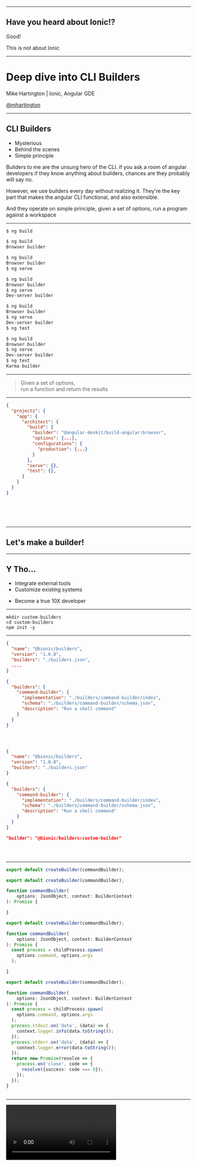 
<Head>
  <title>Deep dive into CLI Builders</title>
</Head>


<p></p>

---

## Have you heard about Ionic!?


<Appear>

Good!

This is not about Ionic

</Appear>

---

# Deep dive into CLI Builders

Mike Hartington | Ionic, Angular GDE

[@mhartington](https://twitter.com/mhartington)

---

## CLI Builders
- Mysterious
- Behind the scenes
- Simple principle

<Notes>

Builders to me are the unsung hero of the CLI. if you ask a room of angular developers if they know anything about builders, chances are they probably will say no.

However, we use builders every day without realizing it. They're the key part that makes the angular CLI functional, and also extensible.

And they operate on simple principle, given a set of options, run a program against a workspace

</Notes>


---


<CodeSurfer>

```diff
$ ng build
```


```diff
$ ng build
Browser builder
```

```diff
$ ng build
Browser builder
$ ng serve
```

```diff
$ ng build
Browser builder
$ ng serve
Dev-server builder
```

```diff
$ ng build
Browser builder
$ ng serve
Dev-server builder
$ ng test
```

```diff
$ ng build
Browser builder
$ ng serve
Dev-server builder
$ ng test
Karma builder
```

</CodeSurfer>

---

> Given a set of options, <br/> run a function and return the results


---

<CodeSurfer>

```json
{
  "projects": {
    "app": {
      "architect": {
        "build": {
          "builder": "@angular-devkit/build-angular:browser",
          "options": {...},
          "configurations": {
            "production": {...}
          }
        },
        "serve": {},
        "test": {},
      }
    }
  }
}
```


```diff 5:11 subtitle="Our architect. High level settings"
```

```diff 6 subtitle="What builder gets called"
```

```diff 7 subtitle="Our options that get passed"
```

```diff 8:10 subtitle="Overrides for production"
```


```diff 6[23:59] subtitle="Package and builder lookup"
```

</CodeSurfer>

---


## Let's make a builder!

---

## Y Tho...
- Integrate external tools
- Customize existing systems

<Appear>

- Become a true 10X developer

</Appear>

---

```shell
mkdir custom-builders
cd custom-builders
npm init -y
```

---


<CodeSurfer>


```json title="package.json"
{
  "name": "@bionic/builders",
  "version": "1.0.0",
  "builders": "./builders.json",
  ....
}
```

```json title="builder.json"
{
  "builders": {
    "command-builder": {
      "implementation": "./builders/command-builder/index",
      "schema": "./builders/command-builder/schema.json",
      "description": "Run a shell command"
    }
  }
}
```

```diff 4 subtitle="Our builder logic"
```

```diff 5 subtitle="Our scheme, to validate options"
```

```diff 6 subtitle="A description desciption"
```

```json 1:17
{
  "name": "@bionic/builders",
  "version": "1.0.0",
  "builders": "./builders.json"
}

{
  "builders": {
    "command-builder": {
      "implementation": "./builders/command-builder/index",
      "schema": "./builders/command-builder/schema.json",
      "description": "Run a shell command"
    }
  }
}

"builder": "@bionic/builders:custom-builder"
```

```diff 2[12:27],17[13:28]
```

```diff 2[12:27],9[6:20],17[13:28,30:43]
```

```diff 2[12:27],9[6:20],10,17[13:28,30:43]
```

</CodeSurfer>


---

<CodeSurfer>


```typescript title="builders/command-builder/index"
export default createBuilder(commandBuilder);

```

```typescript
export default createBuilder(commandBuilder);

function commandBuilder(
    options: JsonObject, context: BuilderContext
): Promise {

}
```

```typescript
export default createBuilder(commandBuilder);

function commandBuilder(
    options: JsonObject, context: BuilderContext
): Promise {
  const process = childProcess.spawn(
    options.command, options.args
  );

}
```

```typescript
export default createBuilder(commandBuilder);

function commandBuilder(
    options: JsonObject, context: BuilderContext
): Promise {
  const process = childProcess.spawn(
    options.command, options.args
  );
  process.stdout.on('data', (data) => {
    context.logger.info(data.toString());
  });
  process.stderr.on('data', (data) => {
    context.logger.error(data.toString());
  });
  return new Promise(resolve => {
    process.on('close', code => {
      resolve({success: code === 0});
    });
  });
}
```


```diff 1:20
```


</CodeSurfer>

---

<Video src="command-builder-2.mov" />


---

## Something more complex?
### New Webpack plugin

---


<CodeSurfer>

```typescript title="./builders/extend-builder/index.ts"
export default createBuilder(extendExisitingBuilder);

function extendExisitingBuilder(
  options: BuilderOptions,
  context: BuilderContext
): Observable<BuilderOutput> {
}
```

```typescript
export default createBuilder(extendExisitingBuilder);

function extendExisitingBuilder(
  options: BuilderOptions,
  context: BuilderContext
): Observable<BuilderOutput> {
  const targetSpec = targetFromTargetString(
    options.browserTarget
  );

}
```

```diff subtitle="Returns the target, builder, and config" 7:9
```


```typescript
export default createBuilder(extendExisitingBuilder);

function extendExisitingBuilder(
  options: BuilderOptions,
  context: BuilderContext
): Observable<BuilderOutput> {
  const targetSpec = targetFromTargetString(
    options.browserTarget
  );

  return forkJoin(
    from(context.getTargetOptions(targetSpec)),
    from(context.getBuilderNameForTarget(targetSpec))
  )
}
```


```diff subtitle="Get the options listed in angular.json" 12
```

```diff subtitle="Get the builder name we want to run" 13
```

```typescript
export default createBuilder(extendExisitingBuilder);

function extendExisitingBuilder(
  options: BuilderOptions,
  context: BuilderContext
): Observable<BuilderOutput> {
  const targetSpec = targetFromTargetString(
    options.browserTarget
  );

  return forkJoin(
    from(context.getTargetOptions(targetSpec)),
    from(context.getBuilderNameForTarget(targetSpec))
  ).pipe(
    concatMap(([buildOptions, buildName]) =>
      from(
        context.validateOptions(
          buildOptions,
          buildName
        )
      )
    ),
  );
}
```


```diff subtitle="Validates public options with internals" 17:20
```

```typescript
export default createBuilder(extendExisitingBuilder);

function extendExisitingBuilder(
  options: BuilderOptions,
  context: BuilderContext
): Observable<BuilderOutput> {
  const targetSpec = targetFromTargetString(
    options.browserTarget
  );

  return forkJoin(
    from(context.getTargetOptions(targetSpec)),
    from(context.getBuilderNameForTarget(targetSpec))
  ).pipe(
    concatMap(([buildOptions, buildName]) =>
      from(
        context.validateOptions(
          buildOptions,
          buildName
        )
      )
    ),
    concatMap(finalOpts =>
      extendBuilder(executeBrowserBuilder)(
        finalOpts,
        context
      )
    )
  );
}
```

```ts
export default createBuilder(extendExisitingBuilder);

function extendExisitingBuilder(
  options: BuilderOptions,
  context: BuilderContext
): Observable<BuilderOutput> {
  const targetSpec = targetFromTargetString(
    options.browserTarget
  );

  return forkJoin(
    from(context.getTargetOptions(targetSpec)),
    from(context.getBuilderNameForTarget(targetSpec))
  ).pipe(
    concatMap(([buildOptions, buildName]) =>
      from(
        context.validateOptions(
          buildOptions,
          buildName
        )
      )
    ),
    concatMap(finalOpts =>
      extendBuilder(executeBrowserBuilder)(
        finalOpts,
        context
      )
    )
  );
}

export function extendBuilder(builder) {
  return (options: any, context: BuilderContext) => {
    return builder(options, context, {
      webpackConfiguration(config) {
        return config;
      }
    });
  };
}
```

```ts
export default createBuilder(extendExisitingBuilder);

function extendExisitingBuilder(
  options: BuilderOptions,
  context: BuilderContext
): Observable<BuilderOutput> {
  const targetSpec = targetFromTargetString(
    options.browserTarget
  );

  return forkJoin(
    from(context.getTargetOptions(targetSpec)),
    from(context.getBuilderNameForTarget(targetSpec))
  ).pipe(
    concatMap(([buildOptions, buildName]) =>
      from(
        context.validateOptions(
          buildOptions,
          buildName
        )
      )
    ),
    concatMap(finalOpts =>
      extendBuilder(executeBrowserBuilder)(
        finalOpts,
        context
      )
    )
  );
}

export function extendBuilder(builder) {
  return (options: any, context: BuilderContext) => {
    return builder(options, context, {
      webpackConfiguration(config) {
        config.plugins.push(new NyanProgressPlugin());
        return config;
      }
    });
  };
}
```

```ts 1:41
export default createBuilder(extendExisitingBuilder);

function extendExisitingBuilder(
  options: BuilderOptions,
  context: BuilderContext
): Observable<BuilderOutput> {
  const targetSpec = targetFromTargetString(
    options.browserTarget
  );

  return forkJoin(
    from(context.getTargetOptions(targetSpec)),
    from(context.getBuilderNameForTarget(targetSpec))
  ).pipe(
    concatMap(([buildOptions, buildName]) =>
      from(
        context.validateOptions(
          buildOptions,
          buildName
        )
      )
    ),
    concatMap(finalOpts =>
      extendBuilder(executeBrowserBuilder)(
        finalOpts,
        context
      )
    )
  );
}

export function extendBuilder(builder) {
  return (options: any, context: BuilderContext) => {
    return builder(options, context, {
      webpackConfiguration(config) {
        config.plugins.push(new NyanProgressPlugin());
        return config;
      }
    });
  };
}
```

</CodeSurfer>

---


<Video src="extend-builder.mov" />

---

### So, what have we learned

---

- For the most part, builders aren't complicated

---

- The real work is finding out what APIs you need
- Mostly driven by the `@angular-devkit`
- Can be a bit trial-and-error

---



<CodeSurfer>

```ts subtitle="~820 LOC, plus imports and utils"  title="@angular-devkit/build-angular:browser"
export function buildWebpackBrowser(
  options: BrowserBuilderSchema,
  context: BuilderContext,
  transforms: {
    webpackConfiguration?: ExecutionTransformer<webpack.Configuration>;
    logging?: WebpackLoggingCallback;
    indexHtml?: IndexHtmlTransform;
  } = {},
): Observable<BrowserBuilderOutput> {
//...
```


</CodeSurfer>


<Notes>

Builders can go from being quite simple, to rather complex depending on your needs.

The default browser builder for Angular is great example of a complex builder. It pulls in many different tools, some webpack plugins, and makes heavy use of every API available.


</Notes>


---

Plus there's type to follow!

---

## Some great example
- [mgechev/cli-builders-demo](https://github.com/mgechev/cli-builders-demo)
- [@angular-builders/jest](https://www.npmjs.com/package/@angular-builders/jest)
- [@angular-builders/timestamp](https://www.npmjs.com/package/@angular-builders/timestamp)
- [@angular-builders/custom-webpack](https://www.npmjs.com/package/@angular-builders/custom-webpack)

---

# [@ionic/angular-toolkit](https://github.com/ionic-team/angular-toolkit)

---

### Evaluate
- Integrate different workflows
- Various node scripts? Builders can help
- There is no one true way

---


## Thank you

<br/>

#### `</html>`
